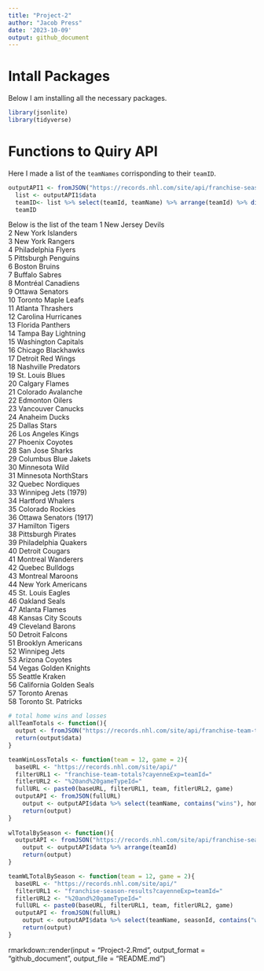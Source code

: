 ```yaml
---
title: "Project-2"
author: "Jacob Press"
date: '2023-10-09'
output: github_document
---
```


# Intall Packages  
Below I am installing all the necessary packages.  

```r
library(jsonlite)
library(tidyverse)
```

# Functions to Quiry API  

Here I made a list of the `teamNames` corrisponding to their `teamID`.  

```r
outputAPI1 <- fromJSON("https://records.nhl.com/site/api/franchise-season-results")
  list <- outputAPI1$data  
  teamID<- list %>% select(teamId, teamName) %>% arrange(teamId) %>% distinct(teamId, teamName)
  teamID
```
Below is the list of the team 
1 New Jersey Devils  
2 New York Islanders  
3 New York Rangers  
4 Philadelphia Flyers  
5 Pittsburgh Penguins  
6 Boston Bruins  
7 Buffalo Sabres  
8 Montréal Canadiens  
9 Ottawa Senators  
10 Toronto Maple Leafs  
11 Atlanta Thrashers  
12 Carolina Hurricanes  
13 Florida Panthers  
14 Tampa Bay Lightning  
15 Washington Capitals  
16 Chicago Blackhawks  
17 Detroit Red Wings  
18 Nashville Predators  
19 St. Louis Blues  
20 Calgary Flames  
21 Colorado Avalanche  
22 Edmonton Oilers  
23 Vancouver Canucks  
24 Anaheim Ducks  
25 Dallas Stars  
26 Los Angeles Kings  
27 Phoenix Coyotes  
28 San Jose Sharks  
29 Columbus Blue Jakets  
30 Minnesota Wild  
31 Minnesota NorthStars  
32 Quebec Nordiques  
33 Winnipeg Jets (1979)  
34 Hartford Whalers  
35 Colorado Rockies  
36 Ottawa Senators (1917)  
37 Hamilton Tigers  
38 Pittsburgh Pirates  
39 Philadelphia Quakers  
40 Detroit Cougars  
41 Montreal Wanderers  
42 Quebec Bulldogs  
43 Montreal Maroons  
44 New York Americans  
45 St. Louis Eagles  
46 Oakland Seals  
47 Atlanta Flames  
48 Kansas City Scouts  
49 Cleveland Barons  
50 Detroit Falcons  
51 Brooklyn Americans  
52 Winnipeg Jets  
53 Arizona Coyotes  
54 Vegas Golden Knights  
55 Seattle Kraken  
56 California Golden Seals  
57 Toronto Arenas  
58 Toronto St. Patricks  

```r
# total home wins and losses
allTeamTotals <- function(){
  output <- fromJSON("https://records.nhl.com/site/api/franchise-team-totals")
  return(output$data)
}

teamWinLossTotals <- function(team = 12, game = 2){
  baseURL <- "https://records.nhl.com/site/api/"
  filterURL1 <- "franchise-team-totals?cayenneExp=teamId="
  fitlerURL2 <- "%20and%20gameTypeId="
  fullURL <- paste0(baseURL, filterURL1, team, fitlerURL2, game)
  outputAPI <- fromJSON(fullURL)
    output <- outputAPI$data %>% select(teamName, contains("wins"), homeLosses, roadLosses, losses, gamesPlayed, gameWinPctg)
    return(output)
}
  
wlTotalBySeason <- function(){
  outputAPI <- fromJSON("https://records.nhl.com/site/api/franchise-season-results")
    output <- outputAPI$data %>% arrange(teamId)
    return(output)
}  

teamWLTotalBySeason <- function(team = 12, game = 2){
  baseURL <- "https://records.nhl.com/site/api/"
  filterURL1 <- "franchise-season-results?cayenneExp=teamId="
  fitlerURL2 <- "%20and%20gameTypeId="
  fullURL <- paste0(baseURL, filterURL1, team, fitlerURL2, game)
  outputAPI <- fromJSON(fullURL)
    output <- outputAPI$data %>% select(teamName, seasonId, contains("wins"), homeLosses, roadLosses, losses, gamesPlayed)
    return(output)
}

```

rmarkdown::render(input = "Project-2.Rmd", output_format = "github_document", output_file = "README.md")